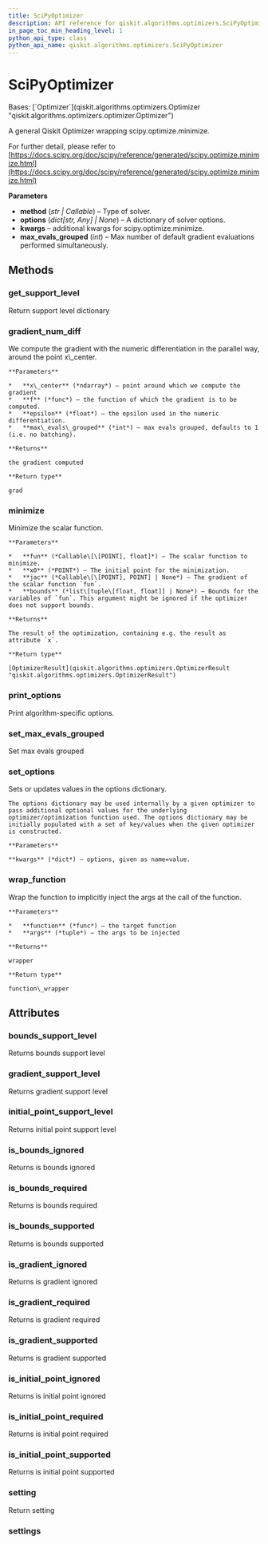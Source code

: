```yaml
---
title: SciPyOptimizer
description: API reference for qiskit.algorithms.optimizers.SciPyOptimizer
in_page_toc_min_heading_level: 1
python_api_type: class
python_api_name: qiskit.algorithms.optimizers.SciPyOptimizer
---
```


# SciPyOptimizer

<Class id="qiskit.algorithms.optimizers.SciPyOptimizer" isDedicatedPage={true} github="https://github.com/qiskit/qiskit/tree/stable/0.24/qiskit/algorithms/optimizers/scipy_optimizer.py" signature="SciPyOptimizer(method, options=None, max_evals_grouped=1, **kwargs)">
  Bases: [`Optimizer`](qiskit.algorithms.optimizers.Optimizer "qiskit.algorithms.optimizers.optimizer.Optimizer")

  A general Qiskit Optimizer wrapping scipy.optimize.minimize.

  For further detail, please refer to [https://docs.scipy.org/doc/scipy/reference/generated/scipy.optimize.minimize.html](https://docs.scipy.org/doc/scipy/reference/generated/scipy.optimize.minimize.html)

  **Parameters**

  *   **method** (*str | Callable*) – Type of solver.
  *   **options** (*dict\[str, Any] | None*) – A dictionary of solver options.
  *   **kwargs** – additional kwargs for scipy.optimize.minimize.
  *   **max\_evals\_grouped** (*int*) – Max number of default gradient evaluations performed simultaneously.

  ## Methods

  <span id="qiskit-algorithms-optimizers-scipyoptimizer-get-support-level" />

  ### get\_support\_level

  <Function id="qiskit.algorithms.optimizers.SciPyOptimizer.get_support_level" name="get_support_level" signature="SciPyOptimizer.get_support_level()">
    Return support level dictionary
  </Function>

  <span id="qiskit-algorithms-optimizers-scipyoptimizer-gradient-num-diff" />

  ### gradient\_num\_diff

  <Function id="qiskit.algorithms.optimizers.SciPyOptimizer.gradient_num_diff" name="gradient_num_diff" signature="static SciPyOptimizer.gradient_num_diff(x_center, f, epsilon, max_evals_grouped=None)">
    We compute the gradient with the numeric differentiation in the parallel way, around the point x\_center.

    **Parameters**

    *   **x\_center** (*ndarray*) – point around which we compute the gradient
    *   **f** (*func*) – the function of which the gradient is to be computed.
    *   **epsilon** (*float*) – the epsilon used in the numeric differentiation.
    *   **max\_evals\_grouped** (*int*) – max evals grouped, defaults to 1 (i.e. no batching).

    **Returns**

    the gradient computed

    **Return type**

    grad
  </Function>

  <span id="qiskit-algorithms-optimizers-scipyoptimizer-minimize" />

  ### minimize

  <Function id="qiskit.algorithms.optimizers.SciPyOptimizer.minimize" name="minimize" signature="SciPyOptimizer.minimize(fun, x0, jac=None, bounds=None)">
    Minimize the scalar function.

    **Parameters**

    *   **fun** (*Callable\[\[POINT], float]*) – The scalar function to minimize.
    *   **x0** (*POINT*) – The initial point for the minimization.
    *   **jac** (*Callable\[\[POINT], POINT] | None*) – The gradient of the scalar function `fun`.
    *   **bounds** (*list\[tuple\[float, float]] | None*) – Bounds for the variables of `fun`. This argument might be ignored if the optimizer does not support bounds.

    **Returns**

    The result of the optimization, containing e.g. the result as attribute `x`.

    **Return type**

    [OptimizerResult](qiskit.algorithms.optimizers.OptimizerResult "qiskit.algorithms.optimizers.OptimizerResult")
  </Function>

  <span id="qiskit-algorithms-optimizers-scipyoptimizer-print-options" />

  ### print\_options

  <Function id="qiskit.algorithms.optimizers.SciPyOptimizer.print_options" name="print_options" signature="SciPyOptimizer.print_options()">
    Print algorithm-specific options.
  </Function>

  <span id="qiskit-algorithms-optimizers-scipyoptimizer-set-max-evals-grouped" />

  ### set\_max\_evals\_grouped

  <Function id="qiskit.algorithms.optimizers.SciPyOptimizer.set_max_evals_grouped" name="set_max_evals_grouped" signature="SciPyOptimizer.set_max_evals_grouped(limit)">
    Set max evals grouped
  </Function>

  <span id="qiskit-algorithms-optimizers-scipyoptimizer-set-options" />

  ### set\_options

  <Function id="qiskit.algorithms.optimizers.SciPyOptimizer.set_options" name="set_options" signature="SciPyOptimizer.set_options(**kwargs)">
    Sets or updates values in the options dictionary.

    The options dictionary may be used internally by a given optimizer to pass additional optional values for the underlying optimizer/optimization function used. The options dictionary may be initially populated with a set of key/values when the given optimizer is constructed.

    **Parameters**

    **kwargs** (*dict*) – options, given as name=value.
  </Function>

  <span id="qiskit-algorithms-optimizers-scipyoptimizer-wrap-function" />

  ### wrap\_function

  <Function id="qiskit.algorithms.optimizers.SciPyOptimizer.wrap_function" name="wrap_function" signature="static SciPyOptimizer.wrap_function(function, args)">
    Wrap the function to implicitly inject the args at the call of the function.

    **Parameters**

    *   **function** (*func*) – the target function
    *   **args** (*tuple*) – the args to be injected

    **Returns**

    wrapper

    **Return type**

    function\_wrapper
  </Function>

  ## Attributes

  ### bounds\_support\_level

  <Attribute id="qiskit.algorithms.optimizers.SciPyOptimizer.bounds_support_level" name="bounds_support_level">
    Returns bounds support level
  </Attribute>

  ### gradient\_support\_level

  <Attribute id="qiskit.algorithms.optimizers.SciPyOptimizer.gradient_support_level" name="gradient_support_level">
    Returns gradient support level
  </Attribute>

  ### initial\_point\_support\_level

  <Attribute id="qiskit.algorithms.optimizers.SciPyOptimizer.initial_point_support_level" name="initial_point_support_level">
    Returns initial point support level
  </Attribute>

  ### is\_bounds\_ignored

  <Attribute id="qiskit.algorithms.optimizers.SciPyOptimizer.is_bounds_ignored" name="is_bounds_ignored">
    Returns is bounds ignored
  </Attribute>

  ### is\_bounds\_required

  <Attribute id="qiskit.algorithms.optimizers.SciPyOptimizer.is_bounds_required" name="is_bounds_required">
    Returns is bounds required
  </Attribute>

  ### is\_bounds\_supported

  <Attribute id="qiskit.algorithms.optimizers.SciPyOptimizer.is_bounds_supported" name="is_bounds_supported">
    Returns is bounds supported
  </Attribute>

  ### is\_gradient\_ignored

  <Attribute id="qiskit.algorithms.optimizers.SciPyOptimizer.is_gradient_ignored" name="is_gradient_ignored">
    Returns is gradient ignored
  </Attribute>

  ### is\_gradient\_required

  <Attribute id="qiskit.algorithms.optimizers.SciPyOptimizer.is_gradient_required" name="is_gradient_required">
    Returns is gradient required
  </Attribute>

  ### is\_gradient\_supported

  <Attribute id="qiskit.algorithms.optimizers.SciPyOptimizer.is_gradient_supported" name="is_gradient_supported">
    Returns is gradient supported
  </Attribute>

  ### is\_initial\_point\_ignored

  <Attribute id="qiskit.algorithms.optimizers.SciPyOptimizer.is_initial_point_ignored" name="is_initial_point_ignored">
    Returns is initial point ignored
  </Attribute>

  ### is\_initial\_point\_required

  <Attribute id="qiskit.algorithms.optimizers.SciPyOptimizer.is_initial_point_required" name="is_initial_point_required">
    Returns is initial point required
  </Attribute>

  ### is\_initial\_point\_supported

  <Attribute id="qiskit.algorithms.optimizers.SciPyOptimizer.is_initial_point_supported" name="is_initial_point_supported">
    Returns is initial point supported
  </Attribute>

  ### setting

  <Attribute id="qiskit.algorithms.optimizers.SciPyOptimizer.setting" name="setting">
    Return setting
  </Attribute>

  ### settings

  <Attribute id="qiskit.algorithms.optimizers.SciPyOptimizer.settings" name="settings" />
</Class>


